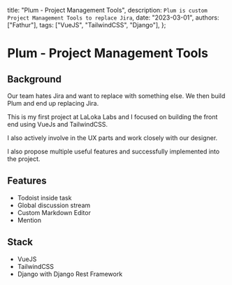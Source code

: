   title: "Plum - Project Management Tools",
  description: `Plum is custom Project Management Tools to replace Jira`,
  date: "2023-03-01",
  authors: ["Fathur"],
  tags: ["VueJS", "TailwindCSS", "Django"],
};

# Plum - Project Management Tools

## Background

Our team hates Jira and want to replace with something else. We then build Plum and end up replacing Jira.

This is my first project at LaLoka Labs and I focused on building the front end using VueJs and TailwindCSS.

I also actively involve in the UX parts and work closely with our designer.

I also propose multiple useful features and successfully implemented into the project.

## Features

- Todoist inside task
- Global discussion stream
- Custom Markdown Editor
- Mention

## Stack

- VueJS
- TailwindCSS
- Django with Django Rest Framework



